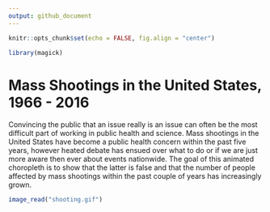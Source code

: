 ```yaml
---
output: github_document
---
```


```r
knitr::opts_chunk$set(echo = FALSE, fig.align = "center")

library(magick)
```

# Mass Shootings in the United States, 1966 - 2016

Convincing the public that an issue really is an issue can often be the most difficult part of working in public health and science. Mass shootings in the United States have become a public health concern within the past five years, however heated debate has ensued over what to do or if we are just more aware then ever about events nationwide. The goal of this animated choropleth is to show that the latter is false and that the number of people affected by mass shootings within the past couple of years has increasingly grown.

```r
image_read("shooting.gif")
```

